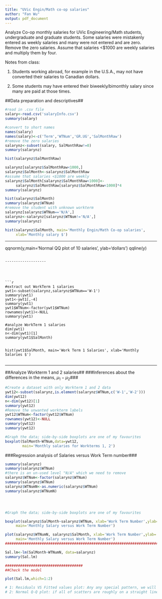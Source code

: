 ```yaml
---
title: "UVic Engin/Math co-op salaries"
author: "Fan Wu"
output: pdf_document
---
```


Analyze Co-op monthly salaries for UVic Engineering/Math students, undergraduate and graduate students.
Some salaries were mistakenly entered as weekly salaries and many were not entered 
and are zero.  Remove the zero salaries.  Assume that salaries <$1000 are weekly salaries and multiply them by four.

Notes from class: 

1. Students working abroad, for example in the U.S.A., may not have converted their
salaries to Canadian dollars.  

2. Some students may have entered their biweekly/bimonthly salary since many are paid 
at those times.

##Data preparation and descriptives##

```r
#read in .csv file
salary<-read.csv('salaryInfo.csv')  
summary(salary)

#convert to short names
names(salary)
names(salary)<-c('Term','WTNum','GR.UG','SalMonthRaw')  
#remove the zero salaries
salarynz<-subset(salary, SalMonthRaw!=0)   
summary(salarynz)

hist(salarynz$SalMonthRaw)

salarynz[salarynz$SalMonthRaw<1000,]
salarynz$SalMonth<-salarynz$SalMonthRaw
#assume that salaries <$1000 are weekly
salarynz$SalMonth[salarynz$SalMonthRaw<1000]<-
     salarynz$SalMonthRaw[salarynz$SalMonthRaw<1000]*4   
summary(salarynz)

hist(salarynz$SalMonth)
summary(salarynz$WTNum)
#remove the student with unknown workterm
salarynz[salarynz$WTNum=='N/A',]
salarynz<-salarynz[salarynz$WTNum!='N/A',]  
summary(salarynz)

hist(salarynz$SalMonth, main='Monthly Engin/Math Co-op salaries', 
     xlab='Monthly salary $')
```



-------


qqnorm(y,main='Normal QQ plot of 10 salaries', ylab='dollars')
qqline(y)

```

-------------------




```r



#extract out WorkTerm 1 salaries 
ywt1<-subset(salarynz,salarynz$WTNum=='W-1')
summary(ywt1)
ywt1<-ywt1[,-4]
summary(ywt1)
ywt1$WTNum<-factor(ywt1$WTNum)
rownames(ywt1)<-NULL
summary(ywt1)

#analyze WorkTerm 1 salaries
dim(ywt1)
n<-dim(ywt1)[1]
summary(ywt1$SalMonth)


hist(ywt1$SalMonth, main='Work Term 1 Salaries', xlab='Monthly Salaries $')


```

-----------------------------

##Analyze Workterm 1 and 2 salaries##
###Inferences about the differences in the means, $\mu_1 - \mu_2$###

```r
#Create a dataset with only Workterm 1 and 2 data
ywt12<-subset(salarynz,is.element(salarynz$WTNum,c('W-1','W-2')))
dim(ywt12)
n<-dim(ywt12)[1]
summary(ywt12)
#Remove the unwanted workterm labels
ywt12$WTNum<-factor(ywt12$WTNum)
rownames(ywt12)<-NULL
summary(ywt12)
summary(ywt12)

#Graph the data; side-by-side boxplots are one of my favourites
boxplot(SalMonth~WTNum,data=ywt12, 
        main='Monthly salaries for Workterms 1, 2')
```



###Regression analysis of Salaries versus Work Term number###


```r
summary(salarynz)
summary(salarynz$WTNum)
#there is an un-used level "N/A" which we need to remove
salarynz$WTNum<-factor(salarynz$WTNum)
summary(salarynz$WTNum)
salarynz$WTNumN<-as.numeric(salarynz$WTNum)
summary(salarynz$WTNumN)




#Graph the data; side-by-side boxplots are one of my favourites

boxplot(salarynz$SalMonth~salarynz$WTNum, xlab='Work Term Number',ylab='monthly salary',
     main='Monthly Salary versus Work Term Number')

plot(salarynz$WTNumN, salarynz$SalMonth, xlab='Work Term Number',ylab='monthly salary',
     main='Monthly Salary versus Work Term Number')
##############################################################################################

Sal.lm<-lm(SalMonth~WTNumN, data=salarynz)
summary(Sal.lm)

####################################
##Check the model 

plot(Sal.lm,which=1:2)

# 1: Residuals VS Fitted values plot: Any any special pattern, we will conclude that the residuals have a constance varaince.
# 2: Normal Q-Q plot: if all of scatters are roughly on a straight line, we will conclude the residuals follow a normal distribution.  
```

